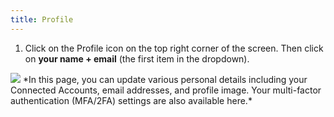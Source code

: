 ```yaml
---
title: Profile
---
```


1. Click on the Profile icon on the top right corner of the screen. Then click
   on **your name + email** (the first item in the dropdown).
<img src="/assets/dashboard/profile.png"/>
*In this page, you can update various personal details including your Connected Accounts, email addresses, and profile image. Your multi-factor authentication (MFA/2FA) settings are also available here.*
